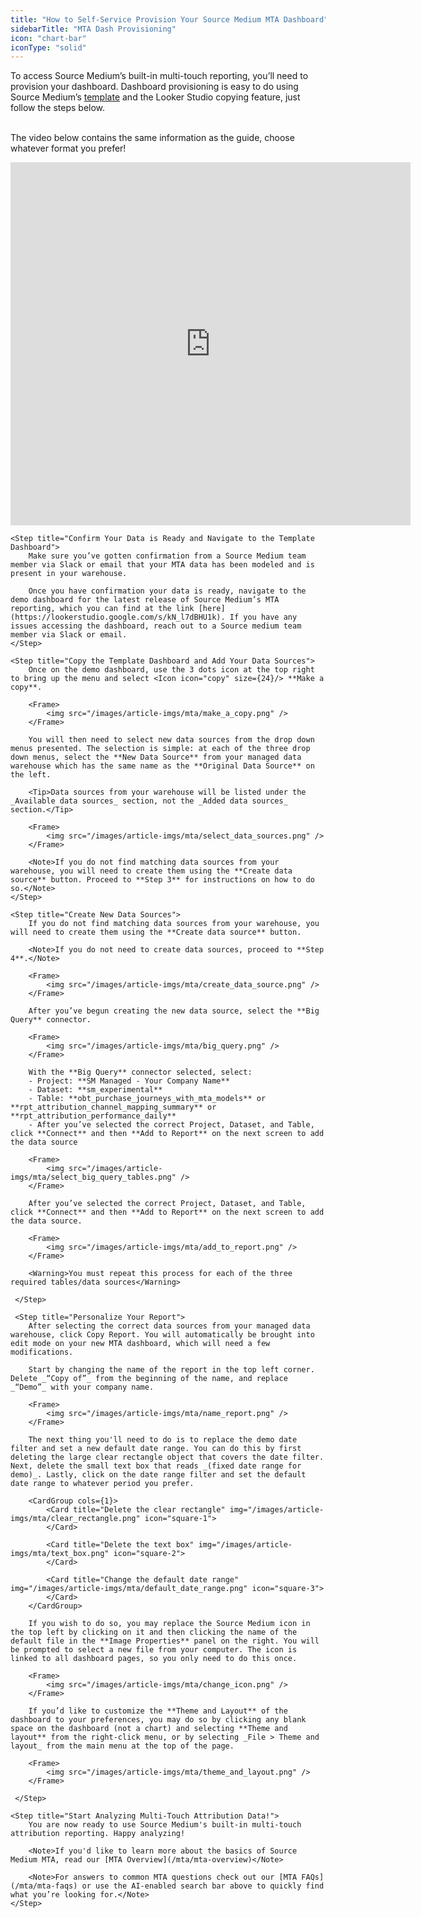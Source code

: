 ```yaml
---
title: "How to Self-Service Provision Your Source Medium MTA Dashboard"
sidebarTitle: "MTA Dash Provisioning"
icon: "chart-bar"
iconType: "solid"
---
```


To access Source Medium’s built-in multi-touch reporting, you’ll need to provision your dashboard. Dashboard provisioning is easy to do using Source Medium’s [template](https://lookerstudio.google.com/s/kN_l7dBHU1k) and the Looker Studio copying feature, just follow the steps below. <br/><br/>

<Note>The video below contains the same information as the guide, choose whatever format you prefer!</Note>

<Frame>
    <iframe 
        width="640" 
        height="581"
        src="https://www.loom.com/embed/b34e35d6146d4ffdb34499126e0e7551?sid=92ac52fe-5573-4bfc-9247-ddd13a115a40" frameborder="0" 
        webkitallowfullscreen
        mozallowfullscreen
        allowfullscreen
    ></iframe>
</Frame>

<Steps>

    <Step title="Confirm Your Data is Ready and Navigate to the Template Dashboard">
        Make sure you’ve gotten confirmation from a Source Medium team member via Slack or email that your MTA data has been modeled and is present in your warehouse.

        Once you have confirmation your data is ready, navigate to the demo dashboard for the latest release of Source Medium’s MTA reporting, which you can find at the link [here](https://lookerstudio.google.com/s/kN_l7dBHU1k). If you have any issues accessing the dashboard, reach out to a Source medium team member via Slack or email.
    </Step>

    <Step title="Copy the Template Dashboard and Add Your Data Sources">
        Once on the demo dashboard, use the 3 dots icon at the top right to bring up the menu and select <Icon icon="copy" size={24}/> **Make a copy**.

        <Frame>
            <img src="/images/article-imgs/mta/make_a_copy.png" />
        </Frame>

        You will then need to select new data sources from the drop down menus presented. The selection is simple: at each of the three drop down menus, select the **New Data Source** from your managed data warehouse which has the same name as the **Original Data Source** on the left. 

        <Tip>Data sources from your warehouse will be listed under the _Available data sources_ section, not the _Added data sources_ section.</Tip> 

        <Frame>
            <img src="/images/article-imgs/mta/select_data_sources.png" />
        </Frame>

        <Note>If you do not find matching data sources from your warehouse, you will need to create them using the **Create data source** button. Proceed to **Step 3** for instructions on how to do so.</Note>
    </Step>

    <Step title="Create New Data Sources">
        If you do not find matching data sources from your warehouse, you will need to create them using the **Create data source** button. 
        
        <Note>If you do not need to create data sources, proceed to **Step 4**.</Note> 

        <Frame>
            <img src="/images/article-imgs/mta/create_data_source.png" />
        </Frame>

        After you’ve begun creating the new data source, select the **Big Query** connector.

        <Frame>
            <img src="/images/article-imgs/mta/big_query.png" />
        </Frame>

        With the **Big Query** connector selected, select:
        - Project: **SM Managed - Your Company Name**
        - Dataset: **sm_experimental** 
        - Table: **obt_purchase_journeys_with_mta_models** or **rpt_attribution_channel_mapping_summary** or **rpt_attribution_performance_daily**
        - After you’ve selected the correct Project, Dataset, and Table, click **Connect** and then **Add to Report** on the next screen to add the data source

        <Frame>
            <img src="/images/article-imgs/mta/select_big_query_tables.png" />
        </Frame>

        After you’ve selected the correct Project, Dataset, and Table, click **Connect** and then **Add to Report** on the next screen to add the data source.

        <Frame>
            <img src="/images/article-imgs/mta/add_to_report.png" />
        </Frame>

        <Warning>You must repeat this process for each of the three required tables/data sources</Warning>

     </Step>

     <Step title="Personalize Your Report">
        After selecting the correct data sources from your managed data warehouse, click Copy Report. You will automatically be brought into edit mode on your new MTA dashboard, which will need a few modifications.

        Start by changing the name of the report in the top left corner. Delete _“Copy of”_ from the beginning of the name, and replace _“Demo”_ with your company name.

        <Frame>
            <img src="/images/article-imgs/mta/name_report.png" />
        </Frame>

        The next thing you'll need to do is to replace the demo date filter and set a new default date range. You can do this by first deleting the large clear rectangle object that covers the date filter. Next, delete the small text box that reads _(fixed date range for demo)_. Lastly, click on the date range filter and set the default date range to whatever period you prefer.

        <CardGroup cols={1}>
            <Card title="Delete the clear rectangle" img="/images/article-imgs/mta/clear_rectangle.png" icon="square-1">
            </Card>

            <Card title="Delete the text box" img="/images/article-imgs/mta/text_box.png" icon="square-2">
            </Card>

            <Card title="Change the default date range" img="/images/article-imgs/mta/default_date_range.png" icon="square-3">
            </Card>
        </CardGroup>

        If you wish to do so, you may replace the Source Medium icon in the top left by clicking on it and then clicking the name of the default file in the **Image Properties** panel on the right. You will be prompted to select a new file from your computer. The icon is linked to all dashboard pages, so you only need to do this once. 

        <Frame>
            <img src="/images/article-imgs/mta/change_icon.png" />
        </Frame>

        If you’d like to customize the **Theme and Layout** of the dashboard to your preferences, you may do so by clicking any blank space on the dashboard (not a chart) and selecting **Theme and layout** from the right-click menu, or by selecting _File > Theme and layout_ from the main menu at the top of the page. 

        <Frame>
            <img src="/images/article-imgs/mta/theme_and_layout.png" />
        </Frame>

     </Step>

    <Step title="Start Analyzing Multi-Touch Attribution Data!">
        You are now ready to use Source Medium's built-in multi-touch attribution reporting. Happy analyzing!

        <Note>If you'd like to learn more about the basics of Source Medium MTA, read our [MTA Overview](/mta/mta-overview)</Note>
    
        <Note>For answers to common MTA questions check out our [MTA FAQs](/mta/mta-faqs) or use the AI-enabled search bar above to quickly find what you’re looking for.</Note>
    </Step>

</Steps>
